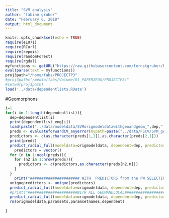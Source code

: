 ```yaml
---
title: "SVM analysis"
author: "fabian gruber"
date: "February 6, 2018"
output: html_document
---
```


```r
knitr::opts_chunk$set(echo = TRUE)
require(e1071)
require(RCurl)
require(repmis)
require(randomForest)
require(rgdal)
myfunctions <- getURL("https://raw.githubusercontent.com/fernstgruber/Rstuff/master/fabiansandrossitersfunctions.R", ssl.verifypeer = FALSE)
eval(parse(text = myfunctions))
proj3path="/home/fabs/PROJECTP3"
#proj3path="/media/fabs/Volume/01_PAPERZEUG/PROJECTP3/"
#setwd(proj3path)
load('../data/dependentlists.RData')
```

#Geomorphons

```r
i=1
for(i in 1:length(dependentlist)){
  dep=dependentlist[i]
  print(dependentlist_eng[i])
  load(paste("../data/modeldata/SVMorigmodeldatawithgeoandgeom_",dep,".RData",sep=""))  
  preds <- evaluateforwardCV_anyerror(mypath=paste("../data/FSCV/SVM_geoms/SVMwithgeoandgeom_fw_5fold_10p_",dep,"_NA",sep=""),kk=1:5,endround = 10,error = "cverror",geheim = "geheimerprederror",yrange=c(0,1))
  predictors <- c(as.character(preds[1,1]),as.character(preds[2,1]))
  print(preds)
  predict_radial_full(modeldata=origmodeldata, dependent=dep, predictors=predictors,kappasum = F,tausum = F)
    predictors = vector()
  for (n in 1:ncol(preds)){
    for (n2 in 1:nrow(preds)){
      predictors <- c(predictors,as.character(preds[n2,n]))
    }
  } 
    print("###################### WITH  PREDICTORS from the FW SELECTION ###################")
  uniquepredictors <- unique(predictors)
  predict_radial_full(modeldata=origmodeldata, dependent=dep, predictors=uniquepredictors)
  #print("######################WITH ALL GEOMANDLOCAL###################")
  predict_radial_full(modeldata=origmodeldata, dependent=dep, predictors=unlist(paramsets[7]),printpreds = FALSE)
  rm(origmodeldata,paramsets,paramsetnames,dependent)
  
}
```

